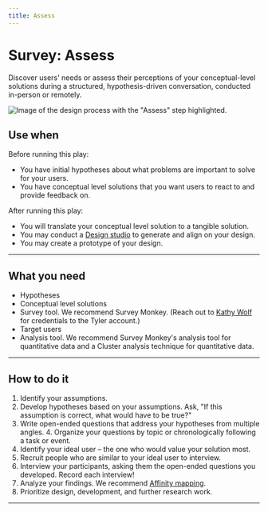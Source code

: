 ```yaml
---
title: Assess
---
```


# Survey: Assess

Discover users' needs or assess their perceptions of your conceptual-level solutions during a structured, hypothesis-driven conversation, conducted in-person or remotely. 

<ImageBlock>

![Image of the design process with the "Assess" step highlighted.](./images/survey-assess.png)

</ImageBlock>

## Use when 

Before running this play:

- You have initial hypotheses about what problems are important to solve for your users. 
- You have conceptual level solutions that you want users to react to and provide feedback on.

After running this play:

- You will translate your conceptual level solution to a tangible solution.
- You may conduct a [Design studio](/plays/design-studio) to generate and align on your design.
- You may create a prototype of your design.
 
---

## What you need

- Hypotheses
- Conceptual level solutions
- Survey tool. We recommend Survey Monkey. (Reach out to <a href="mailto:kathy.wolf@tylertech.com">Kathy Wolf</a> for credentials to the Tyler account.)
- Target users
- Analysis tool. We recommend Survey Monkey's analysis tool for quantitative data and a Cluster analysis technique for quantitative data.  

---

## How to do it

1. Identify your assumptions.
2. Develop hypotheses based on your assumptions. Ask, "If this assumption is correct, what would have to be true?" 
3. Write open-ended questions that address your hypotheses from multiple angles. 4. Organize your questions by topic or chronologically following a task or event.
5. Identify your ideal user – the one who would value your solution most. 
6. Recruit people who are similar to your ideal user to interview.
7. Interview your participants, asking them the open-ended questions you developed. Record each interview!
8. Analyze your findings. We recommend [Affinity mapping](/plays/affinity-mapping).
9. Prioritize design, development, and further research work.

---

<PlayHelp />
